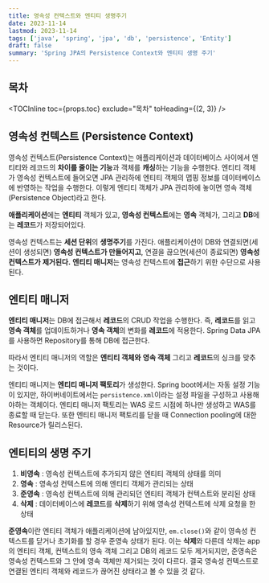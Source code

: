 ```yaml
---
title: 영속성 컨텍스트와 엔티티 생명주기
date: 2023-11-14
lastmod: 2023-11-14
tags: ['java', 'spring', 'jpa', 'db', 'persistence', 'Entity']
draft: false
summary: 'Spring JPA의 Persistence Context와 엔티티 생명 주기'
---
```


## 목차

<TOCInline toc={props.toc} exclude="목차" toHeading={(2, 3)} />

## 영속성 컨텍스트 (Persistence Context)

영속성 컨텍스트(Persistence Context)는 애플리케이션과 데이터베이스 사이에서 엔티티와 레코드의 **차이를 줄이는 기능**과 객체를 **캐싱**하는 기능을 수행한다.
엔티티 객체가 영속성 컨텍스트에 들어오면 JPA 관리하에 엔티티 객체의 맵핑 정보를 데이터베이스에 반영하는 작업을 수행한다. 이렇게 엔티티 객체가 JPA 관리하에 놓이면 영속 객체(Persistence Object)라고 한다.

**애플리케이션**에는 **엔티티** 객체가 있고, **영속성 컨텍스트**에는 **영속** 객체가, 그리고 **DB**에는 **레코드**가 저장되어있다.

영속성 컨텍스트는 **세션 단위**의 **생명주기**를 가진다. 애플리케이션이 DB와 연결되면(세션이 생성되면) **영속성 컨텍스트가 만들어지고**, 연결을 끊으면(세션이 종료되면) **영속성 컨텍스트가 제거된다.**
**엔티티 매니저**는 영속성 컨텍스트에 **접근**하기 위한 수단으로 사용된다.

## 엔티티 매니저

**엔티티 매니저**는 DB에 접근해서 **레코드**의 CRUD 작업을 수행한다. 즉, **레코드**를 읽고 **영속 객체**를 업데이트하거나 **영속 객체**의 변화를 **레코드**에 적용한다.
Spring Data JPA를 사용하면 Repository를 통해 DB에 접근한다.

따라서 엔티티 매니저의 역할은 **엔티티 객체와** **영속 객체** 그리고 **레코드**의 싱크를 맞추는 것이다.

엔티티 매니저는 **엔티티 매니저 팩토리**가 생성한다. Spring boot에서는 자동 설정 기능이 있지만, 하이버네이트에서는 `persistence.xml`이라는 설정 파일을 구성하고 사용해야하는 객체이다.
엔티티 매니저 팩토리는 WAS 로드 시점에 하나만 생성하고 WAS를 종료할 때 닫는다. 또한 엔티티 매니저 팩토리를 닫을 때 Connection pooling에 대한 Resource가 릴리스된다.

## 엔티티의 생명 주기

1. **비영속** : 영속성 컨텍스트에 추가되지 않은 엔티티 객체의 상태를 의미
2. **영속** : 영속성 컨텍스트에 의해 엔티티 객체가 관리되는 상태
3. **준영속** : 영속성 컨텍스트에 의해 관리되던 엔티티 객체가 컨텍스트와 분리된 상태
4. **삭제** : 데이터베이스에 **레코드**를 **삭제**하기 위해 영속성 컨텍스트에 삭제 요청을 한 상태

**준영속**이란 엔티티 객체가 애플리케이션에 남아있지만, `em.close()`와 같이 영속성 컨텍스트를 닫거나 초기화를 할 경우 준영속 상태가 된다.
이는 **삭제**와 다른데 삭제는 app의 엔티티 객체, 컨텍스트의 영속 객체 그리고 DB의 레코드 모두 제거되지만, 준영속은 영속성 컨텍스트와 그 안에 영속 객체만 제거되는 것이 다르다.
결국 영속성 컨텍스트로 연결된 엔티티 객체와 레코드가 끊어진 상태라고 볼 수 있을 것 같다.

